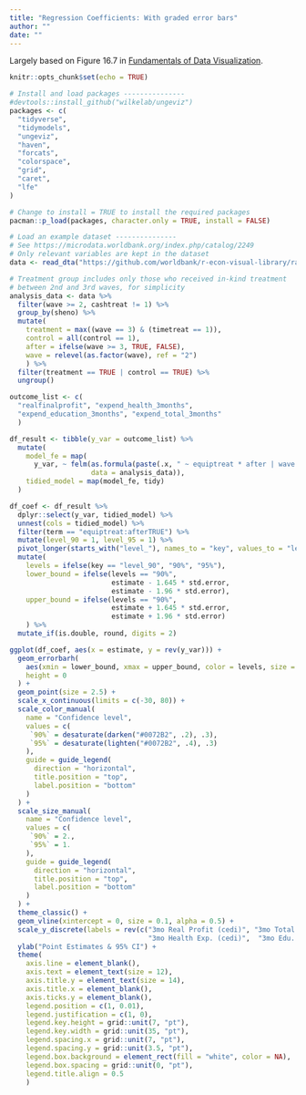 ```yaml
---
title: "Regression Coefficients: With graded error bars"
author: ""
date: ""
---
```


Largely based on Figure 16.7 in [Fundamentals of Data Visualization](https://serialmentor.com/dataviz/visualizing-uncertainty.html).

```r
knitr::opts_chunk$set(echo = TRUE)
```

```r
# Install and load packages ---------------
#devtools::install_github("wilkelab/ungeviz")
packages <- c(
  "tidyverse",
  "tidymodels",
  "ungeviz",
  "haven",
  "forcats",
  "colorspace",
  "grid",
  "caret",
  "lfe"
)

# Change to install = TRUE to install the required packages
pacman::p_load(packages, character.only = TRUE, install = FALSE)

# Load an example dataset ---------------
# See https://microdata.worldbank.org/index.php/catalog/2249
# Only relevant variables are kept in the dataset
data <- read_dta("https://github.com/worldbank/r-econ-visual-library/raw/master/Library/Data/ReplicationDataGhanaJDE_short.dta")

# Treatment group includes only those who received in-kind treatment 
# between 2nd and 3rd waves, for simplicity
analysis_data <- data %>%
  filter(wave >= 2, cashtreat != 1) %>%
  group_by(sheno) %>%
  mutate(
    treatment = max((wave == 3) & (timetreat == 1)),
    control = all(control == 1),
    after = ifelse(wave >= 3, TRUE, FALSE),
    wave = relevel(as.factor(wave), ref = "2")
    ) %>%
  filter(treatment == TRUE | control == TRUE) %>%
  ungroup()

outcome_list <- c(
  "realfinalprofit", "expend_health_3months", 
  "expend_education_3months", "expend_total_3months"
  )

df_result <- tibble(y_var = outcome_list) %>%
  mutate(
    model_fe = map(
      y_var, ~ felm(as.formula(paste(.x, " ~ equiptreat * after | wave + sheno | 0 | sheno")), 
                    data = analysis_data)),
    tidied_model = map(model_fe, tidy)
  )

df_coef <- df_result %>%
  dplyr::select(y_var, tidied_model) %>%
  unnest(cols = tidied_model) %>%
  filter(term == "equiptreat:afterTRUE") %>%
  mutate(level_90 = 1, level_95 = 1) %>%
  pivot_longer(starts_with("level_"), names_to = "key", values_to = "levels") %>%
  mutate(
    levels = ifelse(key == "level_90", "90%", "95%"),
    lower_bound = ifelse(levels == "90%", 
                         estimate - 1.645 * std.error,
                         estimate - 1.96 * std.error),
    upper_bound = ifelse(levels == "90%",
                         estimate + 1.645 * std.error,
                         estimate + 1.96 * std.error)
    ) %>%
  mutate_if(is.double, round, digits = 2) 

ggplot(df_coef, aes(x = estimate, y = rev(y_var))) + 
  geom_errorbarh(
    aes(xmin = lower_bound, xmax = upper_bound, color = levels, size = levels),
    height = 0
  ) +
  geom_point(size = 2.5) +
  scale_x_continuous(limits = c(-30, 80)) +
  scale_color_manual(
    name = "Confidence level",
    values = c(
     `90%` = desaturate(darken("#0072B2", .2), .3),
     `95%` = desaturate(lighten("#0072B2", .4), .3)
    ),
    guide = guide_legend(
      direction = "horizontal",
      title.position = "top",
      label.position = "bottom"
    )
  ) +
  scale_size_manual(
    name = "Confidence level",
    values = c(
     `90%` = 2.,
     `95%` = 1.
    ),
    guide = guide_legend(
      direction = "horizontal",
      title.position = "top",
      label.position = "bottom"
    )
  ) +
  theme_classic() +
  geom_vline(xintercept = 0, size = 0.1, alpha = 0.5) +
  scale_y_discrete(labels = rev(c("3mo Real Profit (cedi)", "3mo Total Exp. (cedi)", 
                                  "3mo Health Exp. (cedi)",  "3mo Edu. Exp. (cedi)"))) +
  ylab("Point Estimates & 95% CI") +
  theme(
    axis.line = element_blank(),
    axis.text = element_text(size = 12),
    axis.title.y = element_text(size = 14),
    axis.title.x = element_blank(),
    axis.ticks.y = element_blank(),
    legend.position = c(1, 0.01),
    legend.justification = c(1, 0),
    legend.key.height = grid::unit(7, "pt"),
    legend.key.width = grid::unit(35, "pt"),
    legend.spacing.x = grid::unit(7, "pt"),
    legend.spacing.y = grid::unit(3.5, "pt"),
    legend.box.background = element_rect(fill = "white", color = NA),
    legend.box.spacing = grid::unit(0, "pt"),
    legend.title.align = 0.5
    )

```
